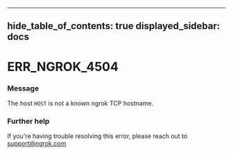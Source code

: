 

---
hide_table_of_contents: true
displayed_sidebar: docs
---


# ERR_NGROK_4504

### Message
The host `HOST` is not a known ngrok TCP hostname.

<ErrorDetails />



### Further help
If you're having trouble resolving this error, please reach out to [support@ngrok.com](mailto:support@ngrok.com?subject=Help%20with%20ERR_NGROK_4504)

